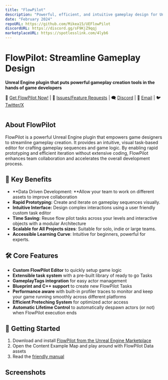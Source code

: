 ```yaml
---
title: "FlowPilot"
description: "Powerful, efficient, and intuitive gameplay design for Unreal Engine developers."
date: "February 2024"
repoURL: https://github.com/Mikea15/UEFlowPilot
discordURL: https://discord.gg/sF9KjZ9qqj
marketplaceURL: https://spotlesslink.com/4lyb6
---
```


# FlowPilot: Streamline Gameplay Design

**Unreal Engine plugin that puts powerful gameplay creation tools in the hands of game developers**

🏪 [Get FlowPilot Now!](https://spotlesslink.com/4lyb6)
| 🐛 [Issues/Feature Requests](https://github.com/Mikea15/UEFlowPilot/issues)
| 🗨️ [Discord](https://discord.gg/sF9KjZ9qqj)
| 📩 [Email](mailto:michael.adaixo@gmail.com)
| 🐦 [Twitter/X](http://www.x.com/michaeladaixo)

<div class="mx-auto size-40 rounded-lg shadow-md shadow-black/50 m-1 overflow-hidden"><img src="/flowpilot/fp-icon.jpg" alt="" /></div>

## About FlowPilot

FlowPilot is a powerful Unreal Engine plugin that empowers game designers to streamline gameplay creation. 
It provides an intuitive, visual task-based editor for crafting gameplay sequences and game logic.
By enabling rapid prototyping and efficient iteration without extensive coding, FlowPilot enhances team collaboration and accelerates the overall development process.

## 🧩 Key Benefits

- **Data Driven Development: **Allow your team to work on different assets to improve collaboration
- **Rapid Prototyping:** Create and iterate on gameplay sequences visually.
- **Intuitive Interface:** Design complex interactions using a user friendly custom task editor
- **Time Saving:** Reuse flow pilot tasks across your levels and interactive objects with a modular Architecture
- **Scalable for All Projects sizes**: Suitable for solo, indie or large teams.
- **Accessible Learning Curve**: Intuitive for beginners, powerful for experts.

## 🛠️ Core Features

- **Custom FlowPilot Editor** to quickly setup game logic
- **Extensible task system** with a pre-built library of ready to go Tasks
- **GameplayTags integration** for easy actor management
- **Blueprint and C++ support** to create new FlowPilot Tasks
- **Performance aware** with built-in profiler traces to monitor and keep your game running smoothly across different platforms
- **Efficient Preteching System** for optimized actor access
- **Automatic Lifetime Control** to automatically despawn actors (or not) when FlowPilot execution ends

## 🏁 Getting Started
1. Download and install [FlowPilot from the Unreal Engine Marketplace](https://spotlesslink.com/4lyb6)
2. Open the Content Example Map and play around with FlowPilot Data assets
3. Read the [friendly manual](http://www.flowpilot.dev)

## Screenshots

<div class="grid grid-flow-row-dense grid-cols-2 grid-rows-3 ...">
  <div class="rounded-lg shadow-md shadow-black/50 m-1 overflow-hidden"><a href="/flowpilot/fps1.jpg"><img src="/flowpilot/fps1.jpg" alt="" /></a></div>
  <div class="rounded-lg shadow-md shadow-black/50 m-1 overflow-hidden"><a href="/flowpilot/fps2.jpg"><img src="/flowpilot/fps2.jpg" alt="" /></a></div>
  <div class="rounded-lg shadow-md shadow-black/50 m-1 overflow-hidden"><a href="/flowpilot/fps3.jpg"><img src="/flowpilot/fps3.jpg" alt="" /></a></div>
  <div class="rounded-lg shadow-md shadow-black/50 m-1 overflow-hidden"><a href="/flowpilot/fps4.jpg"><img src="/flowpilot/fps4.jpg" alt="" /></a></div>
  <div class="rounded-lg shadow-md shadow-black/50 m-1 overflow-hidden"><a href="/flowpilot/fps5.jpg"><img src="/flowpilot/fps5.jpg" alt="" /></a></div>
  <div class="rounded-lg shadow-md shadow-black/50 m-1 overflow-hidden"><a href="/flowpilot/fps6.jpg"><img src="/flowpilot/fps6.jpg" alt="" /></a></div>
  <div class="rounded-lg shadow-md shadow-black/50 m-1 overflow-hidden"><a href="/flowpilot/fps7.jpg"><img src="/flowpilot/fps7.jpg" alt="" /></a></div>
</div>
